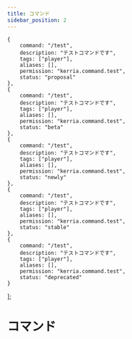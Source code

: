 ```yaml
---
title: コマンド
sidebar_position: 2
---
```


    {
        command: "/test",
        description: "テストコマンドです",
        tags: ["player"],
        aliases: [],
        permission: "kerria.command.test",
        status: "proposal"
    },
    {
        command: "/test",
        description: "テストコマンドです",
        tags: ["player"],
        aliases: [],
        permission: "kerria.command.test",
        status: "beta"
    },
    {
        command: "/test",
        description: "テストコマンドです",
        tags: ["player"],
        aliases: [],
        permission: "kerria.command.test",
        status: "newly"
    },
    {
        command: "/test",
        description: "テストコマンドです",
        tags: ["player"],
        aliases: [],
        permission: "kerria.command.test",
        status: "stable"
    },
    {
        command: "/test",
        description: "テストコマンドです",
        tags: ["player"],
        aliases: [],
        permission: "kerria.command.test",
        status: "deprecated"
    }
];

# コマンド

<CommandList list={commandList} />


